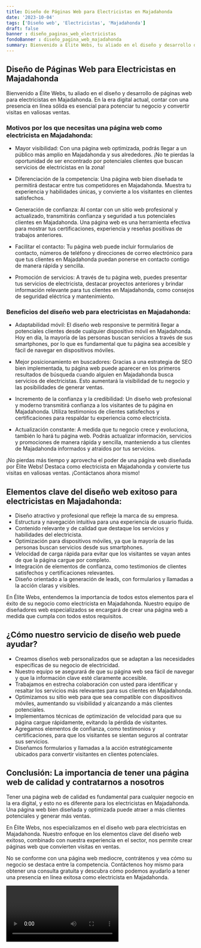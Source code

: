 ```yaml
---
title: Diseño de Páginas Web para Electricistas en Majadahonda
date: '2023-10-04'
tags: ['Diseño web', 'Electricistas', 'Majadahonda']
draft: false
banner : diseño_paginas_web_electricistas
fondoBanner : diseño_pagina_web_majadahonda
summary: Bienvenido a Élite Webs, tu aliado en el diseño y desarrollo de páginas web para electricistas en Majadahonda. En la era digital actual, contar con una presencia en línea sólida es esencial para potenciar tu negocio y convertir visitas en valiosas ventas. 
---
```


## Diseño de Páginas Web para Electricistas en Majadahonda

Bienvenido a Élite Webs, tu aliado en el diseño y desarrollo de páginas web para electricistas en Majadahonda. En la era digital actual, contar con una presencia en línea sólida es esencial para potenciar tu negocio y convertir visitas en valiosas ventas. 

### Motivos por los que necesitas una página web como electricista en Majadahonda:

- Mayor visibilidad: Con una página web optimizada, podrás llegar a un público más amplio en Majadahonda y sus alrededores. ¡No te pierdas la oportunidad de ser encontrado por potenciales clientes que buscan servicios de electricistas en la zona!

- Diferenciación de la competencia: Una página web bien diseñada te permitirá destacar entre tus competidores en Majadahonda. Muestra tu experiencia y habilidades únicas, y convierte a los visitantes en clientes satisfechos.

- Generación de confianza: Al contar con un sitio web profesional y actualizado, transmitirás confianza y seguridad a tus potenciales clientes en Majadahonda. Una página web es una herramienta efectiva para mostrar tus certificaciones, experiencia y reseñas positivas de trabajos anteriores.

- Facilitar el contacto: Tu página web puede incluir formularios de contacto, números de teléfono y direcciones de correo electrónico para que tus clientes en Majadahonda puedan ponerse en contacto contigo de manera rápida y sencilla.

- Promoción de servicios: A través de tu página web, puedes presentar tus servicios de electricista, destacar proyectos anteriores y brindar información relevante para tus clientes en Majadahonda, como consejos de seguridad eléctrica y mantenimiento.

### Beneficios del diseño web para electricistas en Majadahonda:

- Adaptabilidad móvil: El diseño web responsive te permitirá llegar a potenciales clientes desde cualquier dispositivo móvil en Majadahonda. Hoy en día, la mayoría de las personas buscan servicios a través de sus smartphones, por lo que es fundamental que tu página sea accesible y fácil de navegar en dispositivos móviles.

- Mejor posicionamiento en buscadores: Gracias a una estrategia de SEO bien implementada, tu página web puede aparecer en los primeros resultados de búsqueda cuando alguien en Majadahonda busca servicios de electricistas. Esto aumentará la visibilidad de tu negocio y las posibilidades de generar ventas.

- Incremento de la confianza y la credibilidad: Un diseño web profesional y moderno transmitirá confianza a los visitantes de tu página en Majadahonda. Utiliza testimonios de clientes satisfechos y certificaciones para respaldar tu experiencia como electricista.

- Actualización constante: A medida que tu negocio crece y evoluciona, también lo hará tu página web. Podrás actualizar información, servicios y promociones de manera rápida y sencilla, manteniendo a tus clientes de Majadahonda informados y atraídos por tus servicios.

¡No pierdas más tiempo y aprovecha el poder de una página web diseñada por Élite Webs! Destaca como electricista en Majadahonda y convierte tus visitas en valiosas ventas. ¡Contáctanos ahora mismo!

<GifSeo />

<Cta />

## Elementos clave del diseño web exitoso para electricistas en Majadahonda: 

- Diseño atractivo y profesional que refleje la marca de su empresa.
- Estructura y navegación intuitiva para una experiencia de usuario fluida.
- Contenido relevante y de calidad que destaque los servicios y habilidades del electricista.
- Optimización para dispositivos móviles, ya que la mayoría de las personas buscan servicios desde sus smartphones.
- Velocidad de carga rápida para evitar que los visitantes se vayan antes de que la página cargue por completo.
- Integración de elementos de confianza, como testimonios de clientes satisfechos y certificaciones relevantes.
- Diseño orientado a la generación de leads, con formularios y llamadas a la acción claras y visibles.

En Élite Webs, entendemos la importancia de todos estos elementos para el éxito de su negocio como electricista en Majadahonda. Nuestro equipo de diseñadores web especializados se encargará de crear una página web a medida que cumpla con todos estos requisitos.

## ¿Cómo nuestro servicio de diseño web puede ayudar?

- Creamos diseños web personalizados que se adaptan a las necesidades específicas de su negocio de electricidad.
- Nuestro equipo se asegurará de que su página web sea fácil de navegar y que la información clave esté claramente accesible.
- Trabajamos en estrecha colaboración con usted para identificar y resaltar los servicios más relevantes para sus clientes en Majadahonda.
- Optimizamos su sitio web para que sea compatible con dispositivos móviles, aumentando su visibilidad y alcanzando a más clientes potenciales.
- Implementamos técnicas de optimización de velocidad para que su página cargue rápidamente, evitando la pérdida de visitantes.
- Agregamos elementos de confianza, como testimonios y certificaciones, para que los visitantes se sientan seguros al contratar sus servicios.
- Diseñamos formularios y llamadas a la acción estratégicamente ubicados para convertir visitantes en clientes potenciales.

## Conclusión: La importancia de tener una página web de calidad y contratarnos a nosotros

Tener una página web de calidad es fundamental para cualquier negocio en la era digital, y esto no es diferente para los electricistas en Majadahonda. Una página web bien diseñada y optimizada puede atraer a más clientes potenciales y generar más ventas.

En Élite Webs, nos especializamos en el diseño web para electricistas en Majadahonda. Nuestro enfoque en los elementos clave del diseño web exitoso, combinado con nuestra experiencia en el sector, nos permite crear páginas web que convierten visitas en ventas.

No se conforme con una página web mediocre, contrátenos y vea cómo su negocio se destaca entre la competencia. Contáctenos hoy mismo para obtener una consulta gratuita y descubra cómo podemos ayudarlo a tener una presencia en línea exitosa como electricista en Majadahonda.

<Video />

<CtaBot job='Electricistas' city='Majadahonda'/>

<Gmaps query='Majadahonda+españa+maps' />